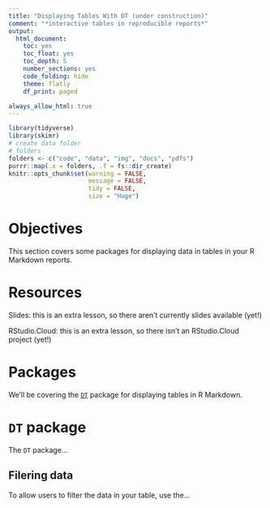 ```yaml
---
title: "Displaying Tables With DT (under construction)"
comment: "*interactive tables in reproducible reports*"
output:
  html_document:
    toc: yes
    toc_float: yes
    toc_depth: 5
    number_sections: yes
    code_folding: hide
    theme: flatly
    df_print: paged

always_allow_html: true
---
```


```r
library(tidyverse)
library(skimr)
# create data folder
# folders
folders <- c("code", "data", "img", "docs", "pdfs")
purrr::map(.x = folders, .f = fs::dir_create)
knitr::opts_chunk$set(warning = FALSE,
                      message = FALSE,
                      tidy = FALSE,
                      size = "Huge")
```

# Objectives

This section covers some packages for displaying data in tables in your R Markdown reports.

# Resources

Slides: this is an extra lesson, so there aren't currently slides available (yet!)

RStudio.Cloud: this is an extra lesson, so there isn't an RStudio.Cloud project (yet!)

# Packages

We'll be covering the [`DT`](https://rstudio.github.io/DT/) package for displaying tables in R Markdown.


# `DT` package 

The `DT` package...

## Filering data {.tabset}

To allow users to filter the data in your table, use the...
